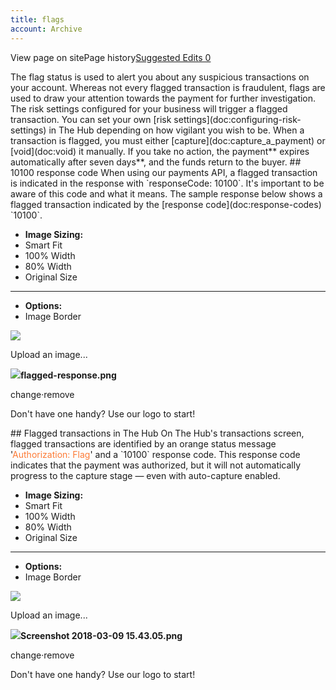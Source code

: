 ```yaml
---
title: flags
account: Archive
---
```


View page on sitePage history[Suggested Edits 0](/project/checkoutdocs-legacy/v1.9/suggested)

The flag status is used to alert you about any suspicious transactions on your account. Whereas not every flagged transaction is fraudulent, flags are used to draw your attention towards the payment for further investigation. The risk settings configured for your business will trigger a flagged transaction. You can set your own \[risk settings\](doc:configuring-risk-settings) in The Hub depending on how vigilant you wish to be. When a transaction is flagged, you must either \[capture\](doc:capture_a_payment) or \[void\](doc:void) it manually. If you take no action, the payment\*\* expires automatically after seven days\*\*, and the funds return to the buyer. ## 10100 response code When using our payments API, a flagged transaction is indicated in the response with \`responseCode: 10100\`. It's important to be aware of this code and what it means. The sample response below shows a flagged transaction indicated by the \[response code\](doc:response-codes) \`10100\`.

- **Image Sizing:**
- Smart Fit
- 100% Width
- 80% Width
- Original Size

---

- **Options:**
- Image Border

![](https://files.readme.io/1f37d58-flagged-response.png)

Upload an image...

![](https://files.readme.io/1f37d58-flagged-response.png)**flagged-response.png**

change·remove

Don't have one handy? Use our logo to start!

\## Flagged transactions in The Hub On The Hub's transactions screen, flagged transactions are identified by an orange status message '<span style="color:#FD7B36">Authorization: Flag</span>' and a \`10100\` response code. This response code indicates that the payment was authorized, but it will not automatically progress to the capture stage — even with auto-capture enabled.

- **Image Sizing:**
- Smart Fit
- 100% Width
- 80% Width
- Original Size

---

- **Options:**
- Image Border

![](https://files.readme.io/f7e521a-Screenshot_2018-03-09_15.43.05.png)

Upload an image...

![](https://files.readme.io/f7e521a-Screenshot_2018-03-09_15.43.05.png)**Screenshot 2018-03-09 15.43.05.png**

change·remove

Don't have one handy? Use our logo to start!
